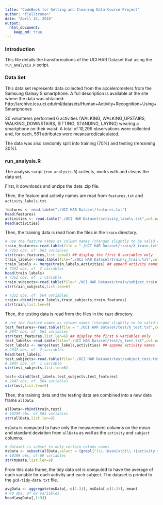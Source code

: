 ```yaml
---
title: "CodeBook for Getting and Cleaning Data Course Project"
author: "fjelltronen"
date: "April 14, 2018"
output: 
  html_document:
    keep_md: true
---
```


### Introduction

This file details the transformations of the UCI HAR Dataset that using the `run_analysis.R` script.

### Data Set

This data set represents data collected from the accelerometers from the Samsung Galaxy S smartphone. A full description is available at the site where the data was obtained: http://archive.ics.uci.edu/ml/datasets/Human+Activity+Recognition+Using+Smartphones

30 volunteers performed 6 activities (WALKING, WALKING_UPSTAIRS, WALKING_DOWNSTAIRS, SITTING, STANDING, LAYING) wearing a smartphone on their waist. A total of 10,299 observations were collected and, for each, 561 attributes were meansured/calculated. 

The data was also randomly split into training (70%) and testing (remaining 30%).

### run_analysis.R

The analysis script (`run_analysis.R`) collects, works with and cleans the data set.

First, it downloads and unzips the data .zip file.

Then, the feature and activity names are read from `features.txt` and `activity_labels.txt`.

```r
features <- read.table("./UCI HAR Dataset/features.txt")
head(features)
activities <- read.table("./UCI HAR Dataset/activity_labels.txt",col.names = c("activity_id","activity"))
head(activities)
```

Then, the training data is read from the files in the `train` directory.

```r
# use the feature names as column names (changed slightly to be valid column names)
train_features<-read.table(file = "./UCI HAR Dataset/train/X_train.txt",col.names = features$V2)
# 7352 obs. of  561 variables
str(train_features,list.len=6) ## display the first 6 variables only
train_labels<-read.table(file="./UCI HAR Dataset/train/y_train.txt",col.names = c("activity_id"))
train_labels <- merge(train_labels,activities) ## append activity names
# 7352 obs. of  2 variables
head(train_labels)
# 7352 obs. of  1 variable
train_subjects<-read.table(file="./UCI HAR Dataset/train/subject_train.txt",col.names=c("subject"))
str(train_subjects,list.len=6)

# 7352 obs. of  564 variables
train<-cbind(train_labels,train_subjects,train_features)
str(train,list.len=9)
```

Then, the testing data is read from the files in the `test` directory.

```r
# use the feature names as column names (changed slightly to be valid column names)
test_features<-read.table(file = "./UCI HAR Dataset/test/X_test.txt",col.names = features$V2)
# 2947 obs. of  561 variables
str(test_features,list.len=6) ## display the first 6 variables only
test_labels<-read.table(file="./UCI HAR Dataset/test/y_test.txt",col.names = c("activity_id"))
test_labels <- merge(test_labels,activities) ## append activity names
# 2947 obs. of  2 variables
head(test_labels)
test_subjects<-read.table(file="./UCI HAR Dataset/test/subject_test.txt",col.names=c("subject"))
# 2947 obs. of  1 variable
str(test_subjects,list.len=6)

test<-cbind(test_labels,test_subjects,test_features)
# 2947 obs. of  564 variables
str(test,list.len=9)
```

Then, the training data and the testing data are combined into a new data frame `allData`.

```r
allData<-rbind(train,test)
# 10299 obs. of 564 variables
str(allData,list.len=9)
```

`msData` is computed to have only the measurement columns on the mean and standard deviation from `allData` as well as the `activity` and `subject` columns.

```r
# dataset is subset to only certain column names
msData <- subset(allData,select = (grepl("(\\.(mean|std)\\.)|activity|subject",colnames(allData))))
# 10299 obs. of 69 variables
str(msData,list.len=9)
```

From this data frame, the tidy data set is computed to have the average of each variable for each activity and each subject. The dataset is printed to the `gcd-tidy-data.txt` file.

```r
avgData <- aggregate(msData[,-c(1:3)], msData[,c(1:3)], mean)
# 40 obs. of 69 variables
head(avgData[,1:9])
```

